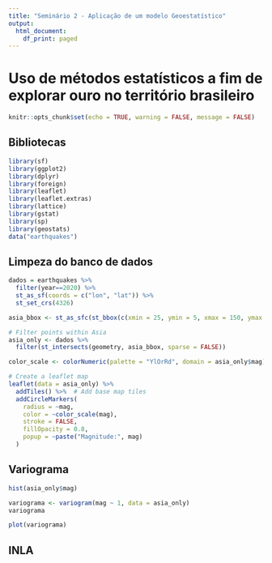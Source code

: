 ```yaml
---
title: "Seminário 2 - Aplicação de um modelo Geoestatístico"
output:
  html_document:
    df_print: paged
---
```


# Uso de métodos estatísticos a fim de explorar ouro no território brasileiro

```r
knitr::opts_chunk$set(echo = TRUE, warning = FALSE, message = FALSE)
```

## Bibliotecas
```r
library(sf)
library(ggplot2)
library(dplyr)
library(foreign)
library(leaflet)
library(leaflet.extras)
library(lattice)
library(gstat)
library(sp)
library(geostats)
data("earthquakes")
```

## Limpeza do banco de dados

```r
dados = earthquakes %>%
  filter(year==2020) %>%
  st_as_sf(coords = c("lon", "lat")) %>%
  st_set_crs(4326)

asia_bbox <- st_as_sfc(st_bbox(c(xmin = 25, ymin = 5, xmax = 150, ymax = 50), crs = 4326))

# Filter points within Asia
asia_only <- dados %>%
  filter(st_intersects(geometry, asia_bbox, sparse = FALSE))

color_scale <- colorNumeric(palette = "YlOrRd", domain = asia_only$mag)

# Create a leaflet map
leaflet(data = asia_only) %>%
  addTiles() %>%  # Add base map tiles
  addCircleMarkers(
    radius = ~mag,
    color = ~color_scale(mag),
    stroke = FALSE,
    fillOpacity = 0.8,
    popup = ~paste("Magnitude:", mag)
  )
```

## Variograma

```r
hist(asia_only$mag)

variograma <- variogram(mag ~ 1, data = asia_only)
variograma  

plot(variograma)
```

## INLA
